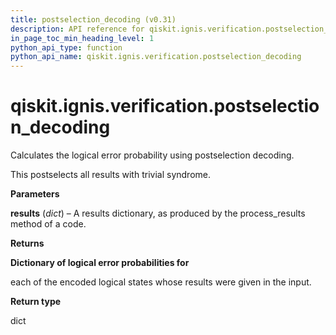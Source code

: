 ```yaml
---
title: postselection_decoding (v0.31)
description: API reference for qiskit.ignis.verification.postselection_decoding in qiskit v0.31
in_page_toc_min_heading_level: 1
python_api_type: function
python_api_name: qiskit.ignis.verification.postselection_decoding
---
```


<span id="qiskit-ignis-verification-postselection-decoding" />

# qiskit.ignis.verification.postselection\_decoding

<Function id="qiskit.ignis.verification.postselection_decoding" isDedicatedPage={true} github="https://github.com/qiskit-community/qiskit-ignis/tree/stable/0.6/qiskit/ignis/verification/topological_codes/fitters.py" signature="postselection_decoding(results)">
  Calculates the logical error probability using postselection decoding.

  This postselects all results with trivial syndrome.

  **Parameters**

  **results** (*dict*) – A results dictionary, as produced by the process\_results method of a code.

  **Returns**

  **Dictionary of logical error probabilities for**

  each of the encoded logical states whose results were given in the input.

  **Return type**

  dict
</Function>

